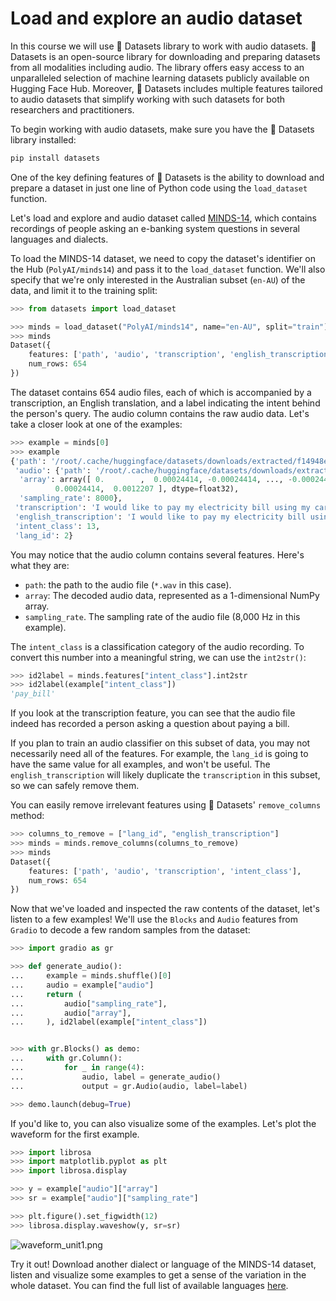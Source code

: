 # Load and explore an audio dataset

<!--  The content here is adapted from a blog post https://huggingface.co/blog/audio-datasets -->
<!--  It requires some work -->

In this course we will use 🤗 Datasets library to work with audio datasets. 🤗 Datasets is an open-source library for
downloading and preparing datasets from all modalities including audio. The library offers easy access to an unparalleled
selection of machine learning datasets publicly available on Hugging Face Hub. Moreover, 🤗 Datasets includes multiple
features tailored to audio datasets that simplify working with such datasets for both researchers and practitioners.

To begin working with audio datasets, make sure you have the 🤗 Datasets library installed:

```bash
pip install datasets
```

One of the key defining features of 🤗 Datasets is the ability to download and prepare a dataset in just one line of
Python code using the `load_dataset` function.

Let's load and explore and audio dataset called [MINDS-14](https://huggingface.co/datasets/PolyAI/minds14), which contains
recordings of people asking an e-banking system questions in several languages and dialects.

To load the MINDS-14 dataset, we need to copy the dataset's identifier on the Hub (`PolyAI/minds14`) and pass it
to the `load_dataset` function. We'll also specify that we're only interested in the Australian subset (`en-AU`) of
the data, and limit it to the training split:

```py
>>> from datasets import load_dataset

>>> minds = load_dataset("PolyAI/minds14", name="en-AU", split="train")
>>> minds
Dataset({
    features: ['path', 'audio', 'transcription', 'english_transcription', 'intent_class', 'lang_id'],
    num_rows: 654
})
```

The dataset contains 654 audio files, each of which is accompanied by a transcription, an English translation, and a label
indicating the intent behind the person's query. The audio column contains the raw audio data. Let's take a closer look
at one of the examples:

```py
>>> example = minds[0]
>>> example
{'path': '/root/.cache/huggingface/datasets/downloads/extracted/f14948e0e84be638dd7943ac36518a4cf3324e8b7aa331c5ab11541518e9368c/en-AU~PAY_BILL/response_4.wav',
 'audio': {'path': '/root/.cache/huggingface/datasets/downloads/extracted/f14948e0e84be638dd7943ac36518a4cf3324e8b7aa331c5ab11541518e9368c/en-AU~PAY_BILL/response_4.wav',
  'array': array([ 0.        ,  0.00024414, -0.00024414, ..., -0.00024414,
          0.00024414,  0.0012207 ], dtype=float32),
  'sampling_rate': 8000},
 'transcription': 'I would like to pay my electricity bill using my card can you please assist',
 'english_transcription': 'I would like to pay my electricity bill using my card can you please assist',
 'intent_class': 13,
 'lang_id': 2}
```

You may notice that the audio column contains several features. Here's what they are:
* `path`: the path to the audio file (`*.wav` in this case).
* `array`: The decoded audio data, represented as a 1-dimensional NumPy array.
* `sampling_rate`. The sampling rate of the audio file (8,000 Hz in this example).

The `intent_class` is a classification category of the audio recording. To convert this number into a meaningful string,
we can use the `int2str()`:

```py
>>> id2label = minds.features["intent_class"].int2str
>>> id2label(example["intent_class"])
'pay_bill'
```

If you look at the transcription feature, you can see that the audio file indeed has recorded a person asking a question
about paying a bill.

If you plan to train an audio classifier on this subset of data, you may not necessarily need all of the features. For example,
the `lang_id` is going to have the same value for all examples, and won't be useful. The `english_transcription` will likely
duplicate the `transcription` in this subset, so we can safely remove them.

You can easily remove irrelevant features using 🤗 Datasets' `remove_columns` method:

```py
>>> columns_to_remove = ["lang_id", "english_transcription"]
>>> minds = minds.remove_columns(columns_to_remove)
>>> minds
Dataset({
    features: ['path', 'audio', 'transcription', 'intent_class'],
    num_rows: 654
})
```

Now that we've loaded and inspected the raw contents of the dataset, let's listen to a few examples! We'll use the `Blocks`
and `Audio` features from `Gradio` to decode a few random samples from the dataset:

```py
>>> import gradio as gr

>>> def generate_audio():
...     example = minds.shuffle()[0]
...     audio = example["audio"]
...     return (
...         audio["sampling_rate"],
...         audio["array"],
...     ), id2label(example["intent_class"])


>>> with gr.Blocks() as demo:
...     with gr.Column():
...         for _ in range(4):
...             audio, label = generate_audio()
...             output = gr.Audio(audio, label=label)

>>> demo.launch(debug=True)
```

<!-- Insert the demo -->

If you'd like to, you can also visualize some of the examples. Let's plot the waveform for the first example.

```py
>>> import librosa
>>> import matplotlib.pyplot as plt
>>> import librosa.display

>>> y = example["audio"]["array"]
>>> sr = example["audio"]["sampling_rate"]

>>> plt.figure().set_figwidth(12)
>>> librosa.display.waveshow(y, sr=sr)
```

![waveform_unit1.png](../../assets/img/waveform_unit1.png)

Try it out! Download another dialect or language of the MINDS-14 dataset, listen and visualize some examples to get a sense
of the variation in the whole dataset. You can find the full list of available languages [here](https://huggingface.co/datasets/PolyAI/minds14).